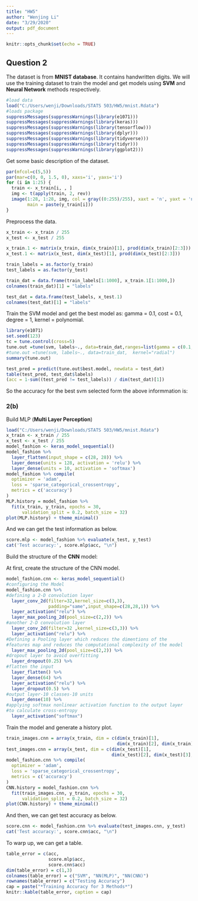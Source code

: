 ---
title: "HW5"
author: "Wenjing Li"
date: "3/29/2020"
output: pdf_document
---

```{r setup, include=FALSE}
knitr::opts_chunk$set(echo = TRUE)
```

## Question 2

The dataset is from **MNIST database**. It contains handwritten digits. We will use the training dataset to train the model and get models using **SVM** and **Neural Network** methods respectively.

```{r,echo=FALSE, warning=FALSE}
#load data
load("C:/Users/wenji/Downloads/STATS 503/HW5/mnist.Rdata")
#loads package
suppressMessages(suppressWarnings(library(e1071)))
suppressMessages(suppressWarnings(library(keras)))
suppressMessages(suppressWarnings(library(tensorflow)))
suppressMessages(suppressWarnings(library(dplyr)))
suppressMessages(suppressWarnings(library(tidyverse)))
suppressMessages(suppressWarnings(library(tidyr)))
suppressMessages(suppressWarnings(library(ggplot2)))
```

Get some basic description of the dataset.

```{r}
par(mfcol=c(5,5))
par(mar=c(0, 0, 1.5, 0), xaxs='i', yaxs='i')
for (i in 1:25) { 
  train <- x_train[i, , ]
  img <- t(apply(train, 2, rev)) 
  image(1:28, 1:28, img, col = gray((0:255)/255), xaxt = 'n', yaxt = 'n',
        main = paste(y_train[i]))
}
```

Preprocess the data.

```{r}
x_train <- x_train / 255
x_test <- x_test / 255

x_train.1 <- matrix(x_train, dim(x_train)[1], prod(dim(x_train)[2:3]))
x_test.1 <- matrix(x_test, dim(x_test)[1], prod(dim(x_test)[2:3]))

train_labels = as.factor(y_train)
test_labels = as.factor(y_test)

train_dat = data.frame(train_labels[1:1000], x_train.1[1:1000,])
colnames(train_dat)[1] = "labels"

test_dat = data.frame(test_labels, x_test.1)
colnames(test_dat)[1] = "labels"
```

Train the SVM model and get the best model as: gamma = 0.1, cost = 0.1, degree = 1, kernel = polynomial.

```{r,warning=FALSE}
library(e1071)
set.seed(123)
tc = tune.control(cross=5)
tune.out =tune(svm, labels~., data=train_dat,ranges=list(gamma = c(0.1,0.5),degree=c(1,2,3),cost=c(0.1,1), kernel=c("polynomial", "radial")), tunecontrol = tc)
#tune.out =tune(svm, labels~., data=train_dat,  kernel="radial")
summary(tune.out)
```

```{r}
test_pred = predict(tune.out$best.model, newdata = test_dat)
table(test_pred, test_dat$labels)
(acc = 1-sum((test_pred != test_labels)) / dim(test_dat)[1])
```

So the accuracy for the best svm selected form the above informmation is:

### 2(b)

Build MLP (**Multi Layer Perception**)

```{r}
load("C:/Users/wenji/Downloads/STATS 503/HW5/mnist.Rdata")
x_train <- x_train / 255
x_test <- x_test / 255
model_fashion <- keras_model_sequential()
model_fashion %>%
  layer_flatten(input_shape = c(28, 28)) %>%
  layer_dense(units = 128, activation = 'relu') %>%
  layer_dense(units = 10, activation = 'softmax')
model_fashion %>% compile(
  optimizer = 'adam', 
  loss = 'sparse_categorical_crossentropy',
  metrics = c('accuracy')
)
MLP.history = model_fashion %>% 
  fit(x_train, y_train, epochs = 30, 
      validation_split = 0.2, batch_size = 32)
plot(MLP.history) + theme_minimal()
```

And we can get the test information as below.

```{r}
score.mlp <- model_fashion %>% evaluate(x_test, y_test)
cat('Test accuracy:', score.mlp$acc, "\n")
```

Build the structure of the **CNN** model:

At first, create the structure of the CNN model.

```{r}
model_fashion.cnn <- keras_model_sequential()
#configuring the Model
model_fashion.cnn %>%  
#defining a 2-D convolution layer
  layer_conv_2d(filter=32,kernel_size=c(3,3),
                padding="same",input_shape=c(28,28,1)) %>%
  layer_activation("relu") %>%
  layer_max_pooling_2d(pool_size=c(2,2)) %>% 
#another 2-D convolution layer
  layer_conv_2d(filter=32 ,kernel_size=c(3,3)) %>%  
  layer_activation("relu") %>%
#Defining a Pooling layer which reduces the dimentions of the 
#features map and reduces the computational complexity of the model
  layer_max_pooling_2d(pool_size=c(2,2)) %>%  
#dropout layer to avoid overfitting
  layer_dropout(0.25) %>%
#flatten the input  
  layer_flatten() %>%  
  layer_dense(64) %>%  
  layer_activation("relu") %>%  
  layer_dropout(0.5) %>%  
#output layer-10 classes-10 units  
  layer_dense(10) %>%  
#applying softmax nonlinear activation function to the output layer
#to calculate cross-entropy  
  layer_activation("softmax")
```

Train the model and generate a history plot.

```{r}
train_images.cnn = array(x_train, dim = c(dim(x_train)[1], 
                                          dim(x_train)[2], dim(x_train)[3], 1))
test_images.cnn = array(x_test, dim = c(dim(x_test)[1], 
                                        dim(x_test)[2], dim(x_test)[3], 1))
model_fashion.cnn %>% compile(
  optimizer = 'adam', 
  loss = 'sparse_categorical_crossentropy',
  metrics = c('accuracy')
)
CNN.history = model_fashion.cnn %>% 
  fit(train_images.cnn, y_train, epochs = 30, 
      validation_split = 0.2, batch_size = 32)
plot(CNN.history) + theme_minimal()
```

And then, we can get test accuracy as below.

```{r}
score.cnn <- model_fashion.cnn %>% evaluate(test_images.cnn, y_test)
cat('Test accuracy:', score.cnn$acc, "\n")
```

To warp up, we can get a table.

```{r}
table_error = c(acc,
                score.mlp$acc,
                score.cnn$acc)
dim(table_error) = c(1,3)
colnames(table_error) = c("SVM", "NN(MLP)", "NN(CNN)")
rownames(table_error) = c("Testing Accuracy")
cap = paste("*Training Accuracy for 3 Methods*")
knitr::kable(table_error, caption = cap)
```
